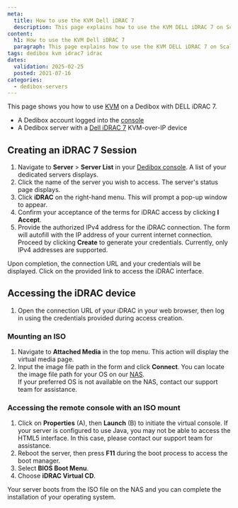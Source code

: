 ```yaml
---
meta:
  title: How to use the KVM Dell iDRAC 7
  description: This page explains how to use the KVM DELL iDRAC 7 on Scaleway Dedibox.
content:
  h1: How to use the KVM Dell iDRAC 7
  paragraph: This page explains how to use the KVM DELL iDRAC 7 on Scaleway Dedibox.
tags: dedibox kvm idrac7 idrac
dates:
  validation: 2025-02-25
  posted: 2021-07-16
categories:
  - dedibox-servers
---
```


This page shows you how to use [KVM](/dedibox-kvm-over-ip/concepts/#kvm-over-ip) on a Dedibox with DELL iDRAC 7.

<Macro id="requirements" />

- A Dedibox account logged into the [console](https://console.online.net)
- A Dedibox server with a [Dell iDRAC 7](https://www.dell.com/support/manuals/en-us/integrated-dell-remote-access-cntrllr-7-v1.50.50/idrac7ug1.50.50-v1/overview) KVM-over-IP device

## Creating an iDRAC 7 Session

1. Navigate to **Server** > **Server List** in your [Dedibox console](https://console.online.net). A list of your dedicated servers displays.
2. Click the name of the server you wish to access. The server's status page displays.
3. Click **iDRAC** on the right-hand menu. This will prompt a pop-up window to appear.
   <Lightbox src="scaleway_idrac.webp" alt="" />
4. Confirm your acceptance of the terms for iDRAC access by clicking **I Accept**.
5. Provide the authorized IPv4 address for the iDRAC connection. The form will autofill with the IP address of your current internet connection. Proceed by clicking **Create** to generate your credentials.
   <Message type="note">
     Currently, only IPv4 addresses are supported.
   </Message>

Upon completion, the connection URL and your credentials will be displayed. Click on the provided link to access the iDRAC interface.

## Accessing the iDRAC device

1. Open the connection URL of your iDRAC in your web browser, then log in using the credentials provided during access creation.

### Mounting an ISO

1. Navigate to **Attached Media** in the top menu. This action will display the virtual media page.
   <Lightbox src="scaleway_idrac7_dashboard.webp" alt="" />
2. Input the image file path in the form and click **Connect**.
   <Lightbox src="scaleway_idrac7_remote_share.webp" alt="" />
   <Message type="tip">
     You can locate the image file path for your OS on our [NAS](http://virtualmedia.online.net). <br />
     If your preferred OS is not available on the NAS, contact our support team for assistance.
   </Message>

### Accessing the remote console with an ISO mount

1. Click on **Properties** (A), then **Launch** (B) to initiate the virtual console.
   <Lightbox src="scaleway_idrac7_console.webp" width="" />
   <Message type="note">
   If your server is configured to use Java, you may not be able to access the HTML5 interface. In this case, please contact our support team for assistance.
   </Message>
2. Reboot the server, then press **F11** during the boot process to access the boot manager.
3. Select **BIOS Boot Menu**.
   <Lightbox src="scaleway_idrac7_bios_boot.webp" width="" />
4. Choose **iDRAC Virtual CD**.
   <Lightbox src="scaleway_idrac7_virtual_cd.webp" width="" />

Your server boots from the ISO file on the NAS and you can complete the installation of your operating system.
